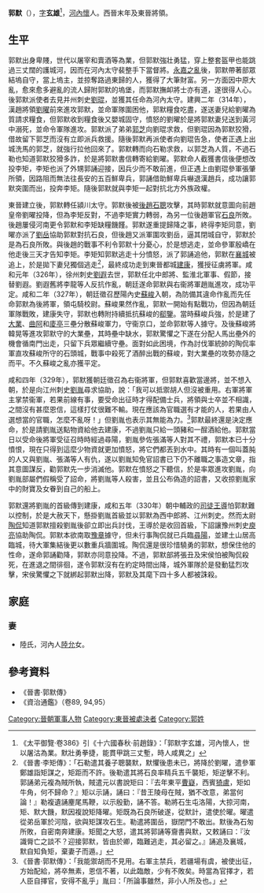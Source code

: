 '''郭默'''（{{bd|？||330年|catIdx=G}}），[[表字|字]]'''玄雄'''<ref>《太平御覽·卷386》引《十六國春秋·前趙錄》：「郭默字玄雄，河內懷人，世以屠沽為業。默壯勇拳捷，能貫甲跳三丈塹，時人咸異之」</ref>，[[河內郡_(中國)|河內]][[懷縣|懷]]人。西晉末年及東晉將領。

==生平==
郭默出身卑賤，世代以屠宰和賣酒等為業，但郭默強壯勇猛，穿上整套盔甲也能跳過三丈闊的護城河，因而在河內太守裴整手下當督將。[[永嘉之亂|永嘉之亂]]後，郭默帶著部眾結塢自守，當上塢主，並掠奪路過東歸的人，獲得了大筆財富。另一方面因中原大亂，愈來愈多避亂的流人歸附郭默的塢堡，而郭默撫卹將士亦有道，遂很得人心。後郭默派使者去見并州刺史[[劉琨|劉琨]]，並獲其任命為河內太守。建興二年（314年），漢趙將領[[劉曜|劉曜]]前來進攻郭默，並命軍隊圍困他，郭默糧食吃盡，遂送妻兒給劉曜為質請求糧食，但郭默收到糧食後又嬰城固守，憤怒的劉曜於是將郭默妻兒送到黃河中溺死，並命令軍隊進攻。郭默派了弟弟[[郭芝|郭芝]]向劉琨求救，但劉琨因為郭默狡猾，借故留下郭芝而沒有立即派兵救援。隨後郭默再派使者向劉琨告急，使者正遇上出城洗馬的郭芝，就強行拉他回來了。郭默轉而向石勒求救，以郭芝為人質，不過石勒也知道郭默狡猾多詐，於是將郭默書信轉寄給劉曜。郭默命人截獲書信後便想改投李矩，李矩也派了外甥郭誦迎接，因兵少而不敢前進，但正遇上由劉琨參軍張肇所領，因路阻而無法往長安的五百鮮卑兵，郭誦借助鮮卑兵嚇退漢趙兵，成功讓郭默突圍而出，投奔李矩。隨後郭默就與李矩一起對抗北方外族政權。

東晉建立後，郭默轉任潁川太守。郭默後被[[後趙|後趙]][[石聰|石聰]]攻擊，其時郭默就意圖向前趙皇帝劉曜投降，但為李矩反對，不過李矩實力轉弱，為另一位後趙軍官[[冉瞻|石良]]所敗。後趙屢侵河南更令郭默和李矩缺糧饑饉。郭默遂重提歸降之事，終得李矩同意，劉曜亦派了[[劉岳|劉岳]]協助郭默對抗石良，但後趙又派軍圍攻劉岳，逼其閉城自守，郭默於是為石良所敗。與後趙的戰事不利令郭默十分憂心，於是想逃走，並命參軍殷嶠在他走後三天才告知李矩。李矩知郭默逃走十分憤怒，派了郭誦追他，郭默在[[襄城|襄城]]被追上，於是拋下妻兒獨個逃走<ref>《晉書·李矩傳》：「石勒遣其養子聰襲默，默懼後患未已，將降於劉曜，遣參軍鄭雄詣矩謀之，矩距而不許。後勒遣其將石良率精兵五千襲矩，矩逆擊不利。郭誦弟元複為賊所執，賊遣元以書說矩曰：『去年東平[[曹嶷|曹嶷]]，西賓[[拓跋猗盧|猗盧]]，矩如牛角，何不歸命？』矩以示誦，誦曰：『昔王陵母在賊，猶不改意，弟當何論！』勒複遺誦麈尾馬鞭，以示殷勤，誦不答。勒將石生屯洛陽，大掠河南，矩、默大饑，默因複說矩降曜。矩既為石良所破遂，從默計，遣使於曜。曜遣從弟岳軍於河陰，欲與矩謀攻石生。勒遣將圍岳，嶽閉門不敢出。默後為石匆所敗，自密南奔建康。矩聞之大怒，遣其將郭誦等齎書與默，又敕誦曰：『汝識脣亡之談不？迎接郭默，皆由於卿，臨難逃走，其必留之。』誦追及襄城，默自知負矩，棄妻子而遁。」</REF>，最終成功走到東晉都城[[建康|建康]]，獲授征虜將軍。咸和元年（326年），徐州刺史[[劉遐|劉遐]]去世，郭默任北中郎將、監淮北軍事、假節，接替劉遐。劉遐舊將李龍等人反抗作亂，朝廷遂命郭默與右衞將軍趙胤進攻，成功平定。咸和二年（327年），朝廷徵召歷陽內史[[蘇峻|蘇峻]]入朝，為防備其違命作亂而先任命郭默為後將軍，領屯騎校尉。蘇峻果然作亂，郭默一開始有點戰功，但因為朝廷軍隊戰敗，建康失守，郭默也轉附持續抵抗蘇峻的[[郗鑒|郗鑒]]。當時蘇峻兵強，於是建了[[大業|大業]]、[[曲阿|曲阿]]和[[庱亭|庱亭]]三壘分散蘇峻軍力，守衞京口，並命郭默等人據守。及後蘇峻將韓晃等進攻郭默守的大業壘，其時壘中缺水，郭默驚懼之下遂在分配人馬出壘外的機會循南門出走，只留下兵眾繼續守壘。面對如此困境，作為討伐軍統帥的陶侃率軍直攻蘇峻所守的石頭城，戰事中殺死了酒醉出戰的蘇峻，對大業壘的攻勢亦隨之而平。不久蘇峻之亂亦獲平定。

咸和四年（329年），郭默獲朝廷徵召為右衞將軍，但郭默喜歡當邊將，並不想入朝，於是向江州刺史[[劉胤_(東晉)|劉胤]]尋求協助，說：「我可以抵禦胡人但沒被重用。右軍將軍主掌禁衞軍，若果前線有事，要受命出征時才得配備士兵，將領與士卒並不相識，之間沒有甚麼恩信，這樣打仗很難不輸。現在應該為官職選有才能的人，若果由人選想當的官職，怎麼不亂呀！」但劉胤也表示其無能為力。<ref>《晉書·郭默傳》：「我能禦胡而不見用。右軍主禁兵，若疆場有虞，被使出征，方始配給，將卒無素，恩信不著，以此臨敵，少有不敗矣。時當為官擇才，若人臣自擇官，安得不亂乎」胤曰：「所論事雖然，非小人所及也。」</REF>郭默最終還是決定應命，於是請劉胤送點物資給他去建康，不過劉胤只給一頭豬和一酲酒給他。郭默當日以受命後將軍受征召時時經過尋陽，劉胤參佐張滿等人對其不禮，郭默本已十分憤恨，現在只得到這麼少物資就更加憤怒，將它們都丟到水中。其時有一個叫蓋肫的人又與劉胤、張滿等人有仇，遂以劉胤知免官詔書已下仍不離職之事造文章，指其意圖謀反，勸郭默先一步消滅他。郭默在憤怒之下聽信，於是率眾進攻劉胤，向劉胤部屬們假稱受了詔命，將劉胤等人殺害，並且公布偽造的詔書，又收掠劉胤家中的財寶及女眷到自己的船上。

郭默還將劉胤的首級傳到建康，咸和五年（330年）朝中輔政的[[司徒|司徒]][[王導|王導]]怕郭默難以控制，於是大赦天下，懸掛劉胤首級並以郭默為西中郎將、江州刺史。然而太尉[[陶侃|陶侃]]知道郭默擅殺劉胤後卻立即出兵討伐，王導於是收回首級，下詔讓豫州刺史[[庾亮|庾亮]]協助陶侃。郭默本欲南取[[豫章|豫章]]據守，但未行事陶侃就已兵臨[[尋陽|尋陽]]，並建土山居高臨城，待大軍集結後更以數重兵牆圍城。陶侃還是很珍惜驍勇的郭默，想保住他的性命，遂命郭誦勸降，郭默亦同意投降。不過，郭默部將張丑及宋侯怕被陶侃殺死，在進退之間徘徊，遂令郭默沒有在約定時間出降，城外軍隊於是發動猛烈攻擊，宋侯驚懼之下就綁起郭默出降，郭默及其麾下四十多人都被誅殺。

== 家庭 ==
=== 妻 ===
*陸氏，河內人[[陸允|陸允]]女。
== 參考資料 ==
*《晉書·郭默傳》
*《資治通鑑》（卷89, 94,95）
{{reflist}}

[[Category:晉朝軍事人物|Category:晉朝軍事人物]]
[[Category:東晉被處決者|Category:東晉被處決者]]
[[Category:郭姓|Category:郭姓]]